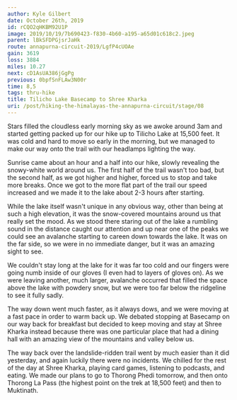 ```yaml
---
author: Kyle Gilbert
date: October 26th, 2019
id: rCQO2qHKBM92U1P
image: 2019/10/19/7b690423-f830-4b60-a195-a65d01c618c2.jpeg
parent: lBkSFDPGjsrJaHk
route: annapurna-circuit-2019/LgfP4cUOAe
gain: 3619
loss: 3884
miles: 10.27
next: cD1AsUA386jGgPg
previous: 0bpfSnFLAw3N00r
time: 8,5
tags: thru-hike
title: Tilicho Lake Basecamp to Shree Kharka
uri: /post/hiking-the-himalayas-the-annapurna-circuit/stage/08
---
```


<Stats />

<Route />

Stars filled the cloudless early morning sky as we awoke around 3am and started
getting packed up for our hike up to Tilicho Lake at 15,500 feet. It was cold
and hard to move so early in the morning, but we managed to make our way onto
the trail with our headlamps lighting the way.

Sunrise came about an hour and a half into our hike, slowly revealing the
snowy-white world around us. The first half of the trail wasn't too bad,
but the second half, as we got higher and higher, forced us to stop and take
more breaks. Once we got to the more flat part of the trail our speed increased
and we made it to the lake about 2-3 hours after starting.

While the lake itself wasn't unique in any obvious way, other than being at
such a high elevation, it was the snow-covered mountains around us that really
set the mood. As we stood there staring out of the lake a rumbling sound in the
distance caught our attention and up near one of the peaks we could see an
avalanche starting to careen down towards the lake. It was on the far side, so
we were in no immediate danger, but it was an amazing sight to see.

We couldn't stay long at the lake for it was far too cold and our fingers were
going numb inside of our gloves (I even had to layers of gloves on). As we
were leaving another, much larger, avalanche occurred that filled the space above
the lake with powdery snow, but we were too far below the ridgeline to see it
fully sadly.

The way down went much faster, as it always dows, and we were moving at a fast
pace in order to warm back up. We debated stopping at Basecamp on our way back
for breakfast but decided to keep moving and stay at Shree Kharka instead because
there was one particular place that had a dining hall with an amazing view of
the mountains and valley below us.

The way back over the landslide-ridden trail went by much easier than it did
yesterday, and again luckily there were no incidents. We chilled for the rest of
the day at Shree Kharka, playing card games, listening to podcasts, and eating.
We made our plans to go to Thorong Phedi tomorrow, and then onto Thorong La Pass
(the highest point on the trek at 18,500 feet) and then to Muktinath.

